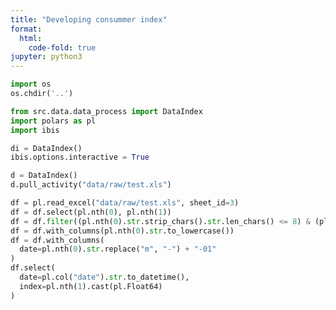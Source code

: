 ```yaml
---
title: "Developing consummer index"
format:
  html:
    code-fold: true
jupyter: python3
---
```


```python
import os 
os.chdir('..')
```


```python
from src.data.data_process import DataIndex
import polars as pl
import ibis

di = DataIndex()
ibis.options.interactive = True
```

```python
d = DataIndex()
d.pull_activity("data/raw/test.xls")
```

```python
df = pl.read_excel("data/raw/test.xls", sheet_id=3)
df = df.select(pl.nth(0), pl.nth(1))
df = df.filter((pl.nth(0).str.strip_chars().str.len_chars() <= 8) & (pl.nth(0).str.strip_chars().str.len_chars() >= 6))
df = df.with_columns(pl.nth(0).str.to_lowercase())
df = df.with_columns(
  date=pl.nth(0).str.replace("m", "-") + "-01"
)
df.select(
  date=pl.col("date").str.to_datetime(),
  index=pl.nth(1).cast(pl.Float64)
)
```